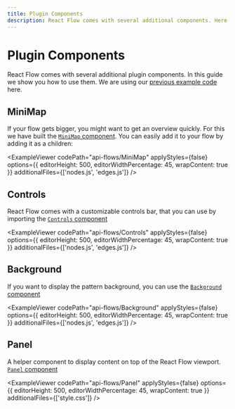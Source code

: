 ```yaml
---
title: Plugin Components
description: React Flow comes with several additional components. Here's an overview of the minimap, controls, background, and panel components.
---
```


# Plugin Components

React Flow comes with several additional plugin components. In this guide we show you how to use them. We are using our [previous example code](/learn/concepts/core-concepts) here.

## MiniMap

If your flow gets bigger, you might want to get an overview quickly. For this we have built the [`MiniMap` component](/api-reference/components/minimap). You can easily add it to your flow by adding it as a children:


<ExampleViewer
  codePath="api-flows/MiniMap"
  applyStyles={false}
  options={{ editorHeight: 500, editorWidthPercentage: 45, wrapContent: true }}
  additionalFiles={['nodes.js', 'edges.js']}
/>

## Controls

React Flow comes with a customizable controls bar, that you can use by importing the [`Controls` component](/api-reference/components/controls)

<ExampleViewer
  codePath="api-flows/Controls"
  applyStyles={false}
  options={{ editorHeight: 500, editorWidthPercentage: 45, wrapContent: true }}
  additionalFiles={['nodes.js', 'edges.js']}
/>

## Background

If you want to display the pattern background, you can use the [`Background` component](/api-reference/components/background)

<ExampleViewer
  codePath="api-flows/Background"
  applyStyles={false}
  options={{ editorHeight: 500, editorWidthPercentage: 45, wrapContent: true }}
  additionalFiles={['nodes.js', 'edges.js']}
/>

## Panel

A helper component to display content on top of the React Flow viewport. [`Panel` component](/api-reference/components/panel)

<ExampleViewer
  codePath="api-flows/Panel"
  applyStyles={false}
  options={{ editorHeight: 500, editorWidthPercentage: 45, wrapContent: true }}
  additionalFiles={['style.css']}
/>
